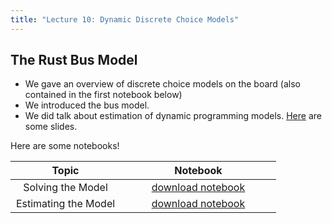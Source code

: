 ```yaml
---
title: "Lecture 10: Dynamic Discrete Choice Models"
---
```


## The Rust Bus Model


* We gave an overview of discrete choice models on the board (also contained in the first notebook below)
* We introduced the bus model.
* We did talk about estimation of dynamic programming models. [Here](/assets/tex/dp-estimation/dp-estimation.pdf) are some slides.




Here are some notebooks!

Topic | Notebook
:-----: | :--------:
Solving the Model | [download notebook](https://raw.githubusercontent.com/floswald/CompEcon/refs/heads/main/notebooks/week9/Zurcher.jl)
Estimating the Model | [download notebook](https://raw.githubusercontent.com/floswald/CompEcon/refs/heads/main/notebooks/week9/ZurcherEstimation.jl)
